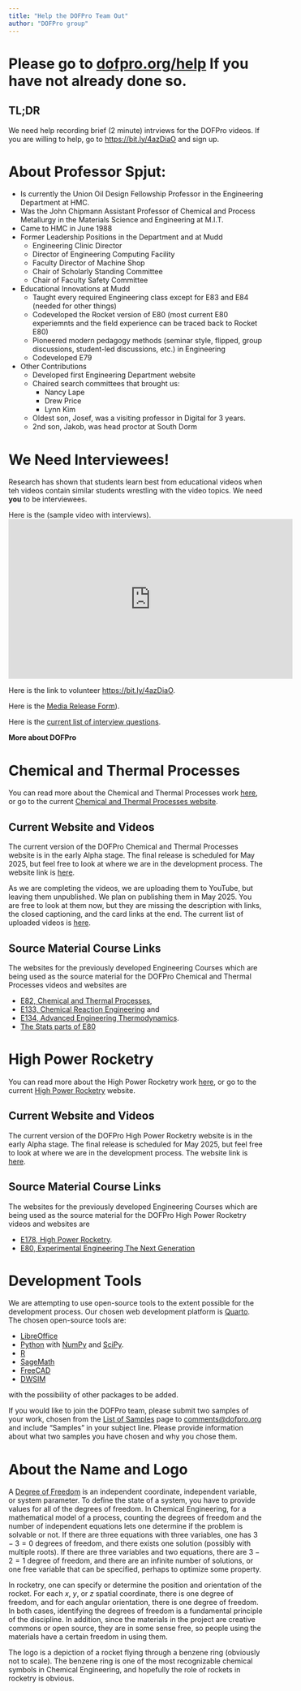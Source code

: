 ```yaml
---
title: "Help the DOFPro Team Out"
author: "DOFPro group"
---
```


# Please go to [dofpro.org/help](https://dofpro.org/help/index.html) If you have not already done so.

## TL;DR

We need help recording brief (2 minute) intrviews for the DOFPro videos. If you are willing to help, go to [https://bit.ly/4azDiaO](https://bit.ly/4azDiaO) and sign up.

# About Professor Spjut:

- Is currently the Union Oil Design Fellowship Professor in the Engineering Department at HMC.
- Was the John Chipmann Assistant Professor of Chemical and Process Metallurgy in the Materials Science and Engineering at M.I.T.
- Came to HMC in June 1988
- Former Leadership Positions in the Department and at Mudd
  - Engineering Clinic Director
  - Director of Engineering Computing Facility
  - Faculty Director of Machine Shop
  - Chair of Scholarly Standing Committee
  - Chair of Faculty Safety Committee
- Educational Innovations at Mudd
  - Taught every required Engineering class except for E83 and E84 (needed for other things)
  - Codeveloped the Rocket version of E80 (most current E80 experiemnts and the field experience can be traced back to Rocket E80)
  - Pioneered modern pedagogy methods (seminar style, flipped, group discussions, student-led discussions, etc.) in Engineering
  - Codeveloped E79
- Other Contributions
  - Developed first Engineering Department website
  - Chaired search committees that brought us:
    - Nancy Lape
    - Drew Price
    - Lynn Kim
  - Oldest son, Josef, was a visiting professor in Digital for 3 years.
  - 2nd son, Jakob, was head proctor at South Dorm

# We Need Interviewees!

Research has shown that students learn best from educational videos when teh videos contain similar students wrestling with the video topics. We need **you** to be interviewees.

Here is the (sample video with interviews).
<iframe width="560" height="315" src="https://www.youtube.com/embed/Kztw9GX9EL8?si=1dSn0SbWbVmKTdjU" title="YouTube video player" frameborder="0" allow="accelerometer; autoplay; clipboard-write; encrypted-media; gyroscope; picture-in-picture; web-share" referrerpolicy="strict-origin-when-cross-origin" allowfullscreen></iframe>

Here is the link to volunteer [https://bit.ly/4azDiaO](https://bit.ly/4azDiaO).

Here is the [Media Release Form](https://drive.google.com/file/d/1w9DboCpJ6XCma0uf0j8wJrtvLASJx_YD/view?usp=sharing)).

Here is the [current list of interview questions](https://docs.google.com/document/d/1aVh1JZLfZyhNEjMaOSNCWtaytWNiuKTgeulNyADhywc/edit?usp=sharing).


**More about DOFPro**

# Chemical and Thermal Processes

You can read more about the Chemical and Thermal Processes work [here](ChemE.qmd), or go to the current [Chemical and Thermal Processes website](https://dofpro.org/CTP/).

## Current Website and Videos

The current version of the DOFPro Chemical and Thermal Processes website is in the early Alpha stage. The final release is scheduled for May 2025, but feel free to look at where we are in the development process. The website link is [here](https://dofpro.org/CTP/).

As we are completing the videos, we are uploading them to YouTube, but leaving them unpublished. We plan on publishing them in May 2025. You are free to look at them now, but they are missing the description with links, the closed captioning, and the card links at the end. The current list of uploaded videos is [here](https://dofpro.org/CTP/basics/intro/CurrentVideoList.html).

## Source Material Course Links

The websites for the previously developed Engineering Courses which are being used as the source material for the DOFPro Chemical and Thermal Processes videos and websites are

* [E82, Chemical and Thermal Processes](https://pages.hmc.edu/spjut/E82/index.md.html),
* [E133, Chemical Reaction Engineering](https://pages.hmc.edu/spjut/E133/index.md.html) and
* [E134, Advanced Engineering Thermodynamics](https://pages.hmc.edu/spjut/E134/index.md.html).
* [The Stats parts of E80](https://hmc-e80.github.io/lectures/#week-2-statistics-for-experiments)

# High Power Rocketry

You can read more about the High Power Rocketry work  [here](Rocketry.qmd), or go to the current [High Power Rocketry](https://dofpro.org/RCK/) website.

## Current Website and Videos

The current version of the DOFPro High Power Rocketry website is in the early Alpha stage. The final release is scheduled for May 2025, but feel free to look at where we are in the development process. The website link is [here](https://dofpro.org/RCK/).

## Source Material Course Links

The websites for the previously developed Engineering Courses which are being used as the source material for the DOFPro High Power Rocketry videos and websites are

* [E178, High Power Rocketry](https://pages.hmc.edu/spjut/AdvRoc/index.md.html).
* [E80, Experimental Engineering The Next Generation](https://pages.hmc.edu/spjut/NewE80/)

# Development Tools

We are attempting to use open-source tools to the extent possible for the development process. Our chosen web development platform is [Quarto](https://quarto.org/). The chosen open-source tools are:

  * [LibreOffice](https://www.libreoffice.org/)
  * [Python](https://www.python.org/) with [NumPy](https://numpy.org/) and [SciPy](https://scipy.org/).
  * [R](https://www.r-project.org/)
  * [SageMath](https://www.sagemath.org/)
  * [FreeCAD](https://www.freecad.org/)
  * [DWSIM](https://dwsim.org/)

with the possibility of other packages to be added.





If you would like to join the DOFPro team, please submit two samples of your work, chosen from the [List of Samples](samples.qmd) page to [comments\@dofpro.org](mailto:comments\@dofpro.org?subject="Samples") and include "Samples" in your subject line. Please provide information about what two samples you have chosen and why you chose them.

# About the Name and Logo

A [Degree of Freedom](https://en.wikipedia.org/wiki/Degrees_of_freedom) is an independent coordinate,  independent variable, or system parameter. To define the state of a system, you have to provide values for all of the degrees of freedom. In Chemical Engineering, for a mathematical model of a process, counting the degrees of freedom and the number of independent equations lets one determine if the problem is solvable or not. If there are three equations with three variables, one has $3 - 3 = 0$ degrees of freedom, and there exists one solution (possibly with multiple roots). If there are three variables and two equations, there are $3 - 2 = 1$ degree of freedom, and there are an infinite number of solutions, or one free variable that can be specified, perhaps to optimize some property.

In rocketry, one can specify or determine the position and orientation of the rocket. For each $x$, $y$, or $z$ spatial coordinate, there is one degree of freedom, and for each angular orientation, there is one degree of freedom. In both cases, identifying the degrees of freedom is a fundamental principle of the discipline. In addition, since the materials in the project are creative commons or open source, they are in some sense free, so people using the materials have a certain freedom in using them.

The logo is a depiction of a rocket flying through a benzene ring (obviously not to scale). The benzene ring is one of the most recognizable chemical symbols in Chemical Engineering, and hopefully the role of rockets in rocketry is obvious.
